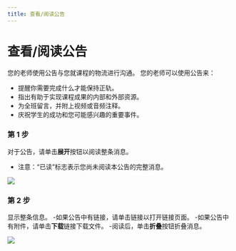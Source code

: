 ```yaml
--- 
title: 查看/阅读公告
--- 
```




# 查看/阅读公告

 您的老师使用公告与您就课程的物流进行沟通。 您的老师可以使用公告来： 
 - 提醒你需要完成什么才能保持正轨。 
 - 指出有助于实现课程成果的内部和外部资源。 
 - 为全班留言，并附上视频或音频注释。 
 - 庆祝学生的成功和您可能感兴趣的重要事件。 
 
 ### 第 1 步 
 对于公告，请单击**展开**按钮以阅读整条消息。 
 - 注意：“已读”标志表示您尚未阅读本公告的完整消息。

![](/img/ulearning/student/announcements01.png)

 ### 第 2 步 
 显示整条信息。 
 -如果公告中有链接，请单击链接以打开链接页面。 
 -如果公告中有附件，请单击**下载**链接下载文件。 
 -阅读后，单击**折叠**按钮折叠消息。

![](/img/ulearning/student/announcements02.png)